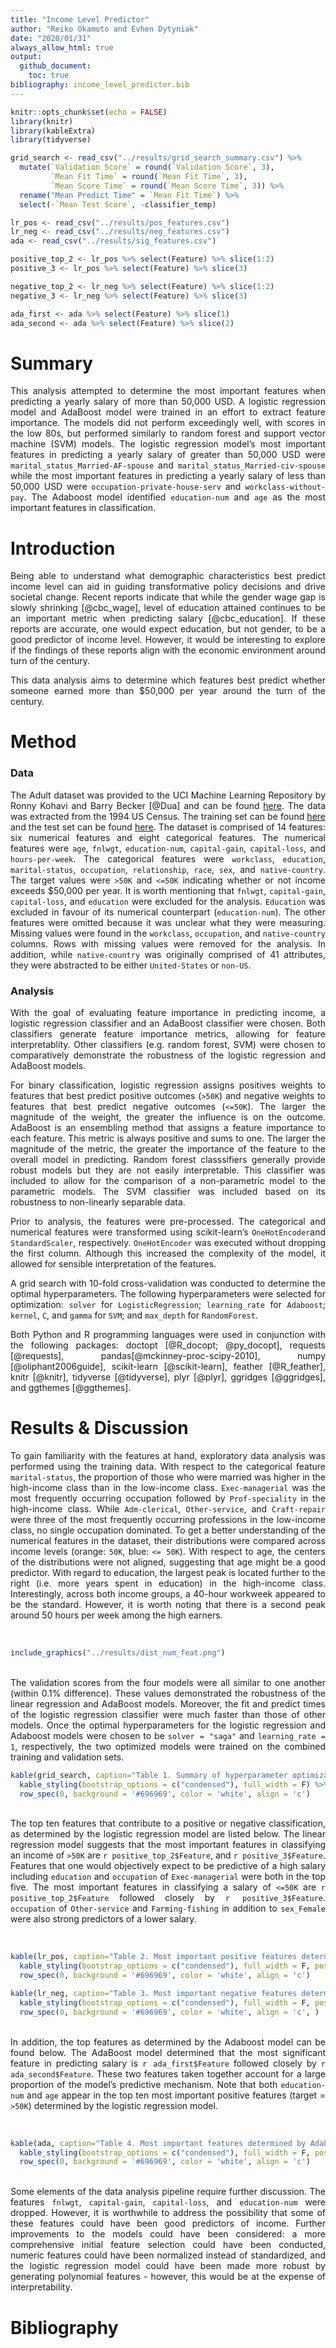 ```yaml
---
title: "Income Level Predictor"
author: "Reiko Okamoto and Evhen Dytyniak"
date: "2020/01/31"
always_allow_html: true
output: 
  github_document:
    toc: true
bibliography: income_level_predictor.bib
---
```


<style>
body {
text-align: justify}
</style>

```r
knitr::opts_chunk$set(echo = FALSE)
library(knitr)
library(kableExtra)
library(tidyverse)
```

```r
grid_search <- read_csv("../results/grid_search_summary.csv") %>%
  mutate(`Validation Score` = round(`Validation Score`, 3),
         `Mean Fit Time` = round(`Mean Fit Time`, 3),
         `Mean Score Time` = round(`Mean Score Time`, 3)) %>%
  rename("Mean Predict Time" = `Mean Fit Time`) %>%
  select(-`Mean Test Score`, -classifier_temp)

lr_pos <- read_csv("../results/pos_features.csv")
lr_neg <- read_csv("../results/neg_features.csv")
ada <- read_csv("../results/sig_features.csv")

positive_top_2 <- lr_pos %>% select(Feature) %>% slice(1:2)
positive_3 <- lr_pos %>% select(Feature) %>% slice(3)

negative_top_2 <- lr_neg %>% select(Feature) %>% slice(1:2)
negative_3 <- lr_neg %>% select(Feature) %>% slice(3)

ada_first <- ada %>% select(Feature) %>% slice(1)
ada_second <- ada %>% select(Feature) %>% slice(2)

```

# Summary
This analysis attempted to determine the most important features when predicting a yearly salary of more than 50,000 USD. A logistic regression model and AdaBoost model were trained in an effort to extract feature importance. The models did not perform exceedingly well, with scores in the low 80s, but performed similarly to random forest and support vector machine (SVM) models. The logistic regression model’s most important features in predicting a yearly salary of greater than 50,000 USD were `marital_status_Married-AF-spouse` and `marital_status_Married-civ-spouse` while the most important features in predicting a yearly salary of less than 50,000 USD were `occupation-private-house-serv` and `workclass-without-pay`. The Adaboost model identified `education-num` and `age` as the most important features in classification.

# Introduction
Being able to understand what demographic characteristics best predict income level can aid in guiding transformative policy decisions and drive societal change. Recent reports indicate that while the gender wage gap is slowly shrinking [@cbc_wage], level of education attained continues to be an important metric when predicting salary [@cbc_education]. If these reports are accurate, one would expect education, but not gender, to be a good predictor of income level. However, it would be interesting to explore if the findings of these reports align with the economic environment around turn of the century.

This data analysis aims to determine which features best predict whether someone earned more than $50,000 per year around the turn of the century. 

# Method
### Data
The Adult dataset was provided to the UCI Machine Learning Repository by Ronny Kohavi and Barry Becker [@Dua] and can be found [here](https://archive.ics.uci.edu/ml/datasets/Adult). The data was extracted from the 1994 US Census. The training set can be found [here](https://archive.ics.uci.edu/ml/machine-learning-databases/adult/adult.data) and the test set can be found [here](https://archive.ics.uci.edu/ml/machine-learning-databases/adult/adult.test). The dataset is comprised of 14 features: six numerical features and eight categorical features. The numerical features were `age`, `fnlwgt`, `education-num`, `capital-gain`, `capital-loss`, and `hours-per-week`. The categorical features were `workclass`, `education`, `marital-status`, `occupation`, `relationship`, `race`, `sex`, and `native-country`. The target values were `>50K` and `<=50K` indicating whether or not income exceeds $50,000 per year. It is worth mentioning that `fnlwgt`, `capital-gain`, `capital-loss`, and `education` were excluded for the analysis. `Education` was excluded in favour of its numerical counterpart (`education-num`). The other features were omitted because it was unclear what they were measuring. Missing values were found in the `workclass`, `occupation`, and `native-country` columns. Rows with missing values were removed for the analysis. In addition, while `native-country` was originally comprised of 41 attributes, they were abstracted to be either `United-States` or `non-US`. 

### Analysis
With the goal of evaluating feature importance in predicting income, a logistic regression classifier and an AdaBoost classifier were chosen. Both classifiers generate feature importance metrics, allowing for feature interpretablity. Other classifiers (e.g. random forest, SVM) were chosen to comparatively demonstrate the robustness of the logistic regression and AdaBoost models. 

For binary classification, logistic regression assigns positives weights to features that best predict positive outcomes (`>50K`) and negative weights to features that best predict negative outcomes (`<=50K`). The larger the magnitude of the weight, the greater the influence is on the outcome. AdaBoost is an ensembling method that assigns a feature importance to each feature. This metric is always positive and sums to one. The larger the magnitude of the metric, the greater the importance of the feature to the overall model in predicting. Random forest classsifiers generally provide robust models but they are not easily interpretable. This classifier was included to allow for the comparison of a non-parametric model to the parametric models. The SVM classifier was included based on its robustness to non-linearly separable data. 

Prior to analysis, the features were pre-processed. The categorical and numerical features were transformed using scikit-learn's `OneHotEncoder`and `StandardScaler`, respectively. `OneHotEncoder` was executed without dropping the first column. Although this increased the complexity of the model, it allowed for sensible interpretation of the features.

A grid search with 10-fold cross-validation was conducted to determine the optimal hyperparameters. The following hyperparameters were selected for optimization: `solver` for `LogisticRegression`; `learning_rate` for `Adaboost`; `kernel`, `C`, and `gamma` for `SVM`; and `max_depth` for `RandomForest`.

Both Python and R programming languages were used in conjunction with the following packages: doctopt [@R_docopt; @py_docopt], requests [@requests], pandas[@mckinney-proc-scipy-2010], numpy [@oliphant2006guide], scikit-learn [@scikit-learn], feather [@R_feather], knitr [@knitr], tidyverse [@tidyverse], plyr [@plyr], ggridges [@ggridges], and ggthemes [@ggthemes].

# Results & Discussion
To gain familiarity with the features at hand, exploratory data analysis was performed using the training data. With respect to the categorical feature `marital-status`, the proportion of those who were married was higher in the high-income class than in the low-income class. `Exec-managerial` was the most frequently occurring occupation followed by `Prof-speciality` in the high-income class. While `Adm-clerical`, `Other-service`, and `Craft-repair` were three of the most frequently occurring professions in the low-income class, no single occupation dominated. To get a better understanding of the numerical features in the dataset, their distributions were compared across income levels (orange: `50K`, blue: `<= 50K`). With respect to age, the centers of the distributions were not aligned, suggesting that age might be a good predictor. With regard to education, the largest peak is located further to the right (i.e. more years spent in education) in the high-income class. Interestingly, across both income groups, a 40-hour workweek appeared to be the standard. However, it is worth noting that there is a second peak around 50 hours per week among the high earners.

</br>
```r
include_graphics("../results/dist_num_feat.png")
```
</br>
The validation scores from the four models were all similar to one another (within 0.1% difference). These values demonstrated the robustness of the linear regression and AdaBoost models. Moreover, the fit and predict times of the logistic regression classifier were much faster than those of other models. Once the optimal hyperparameters for the logistic regression and Adaboost models were chosen to be `solver = "saga"` and `learning_rate = 1`, respectively, the two optimized models were trained on the combined training and validation sets.

```r
kable(grid_search, caption="Table 1. Summary of hyperparameter optimization.") %>%
  kable_styling(bootstrap_options = c("condensed"), full_width = F) %>%
  row_spec(0, background = '#696969', color = 'white', align = 'c')
```

</br>
The top ten features that contribute to a positive or negative classification, as determined by the logistic regression model are listed below. The linear regression model suggests that the most important features in classifying an income of `>50K` are `r positive_top_2$Feature`, and `r positive_3$Feature`. Features that one would objectively expect to be predictive of a high salary including `education` and `occupation` of `Exec-managerial` were both in the top five. The most important features in classifying a salary of `<=50K` are `r positive_top_2$Feature` followed closely by `r positive_3$Feature`. `occupation` of `Other-service` and `Farming-fishing` in addition to `sex_Female` were also strong predictors of a lower salary.

</br>
```r
kable(lr_pos, caption="Table 2. Most important positive features determined by logistic regression.") %>%
  kable_styling(bootstrap_options = c("condensed"), full_width = F, position = 'float_left') %>%
  row_spec(0, background = '#696969', color = 'white', align = 'c')

kable(lr_neg, caption="Table 3. Most important negative features determined by logistic regression.") %>%
  kable_styling(bootstrap_options = c("condensed"), full_width = F, position = 'right')%>%
  row_spec(0, background = '#696969', color = 'white', align = 'c', )
```

</br>
In addition, the top features as determined by the Adaboost model can be found below. The AdaBoost model determined that the most significant feature in predicting salary is `r ada_first$Feature` followed closely by `r ada_second$Feature`. These two features taken together account for a large proportion of the model's predictive mechanism. Note that both `education-num` and `age` appear in the top ten most important positive features (target = `>50K`) determined by the logistic regression model.

</br>
```r
kable(ada, caption="Table 4. Most important features determined by Adaboost.") %>%
  kable_styling(bootstrap_options = c("condensed"), full_width = F, position = 'center') %>%
  row_spec(0, background = '#696969', color = 'white', align = 'c')
```
</br>
Some elements of the data analysis pipeline require further discussion. The features `fnlwgt`, `capital-gain`, `capital-loss`, and `education-num` were dropped. However, it is worthwhile to address the possibility that some of these features could have been good predictors of income. Further improvements to the models could have been considered: a more comprehensive initial feature selection could have been conducted, numeric features could have been normalized instead of standardized, and the logistic regression model could have been made more robust by generating polynomial features - however, this would be at the expense of interpretability.

# Bibliography
